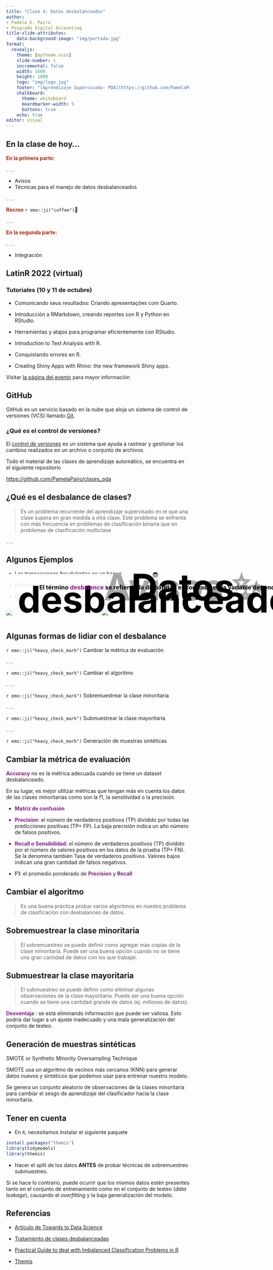 ---
title: "Clase 4: Datos desbalanceados"
author: 
- Pamela E. Pairo
- Posgrado Digital Accounting
title-slide-attributes:
    data-background-image: "img/portada.jpg"
format: 
  revealjs:
    theme: [mytheme.scss]
    slide-number: c
    incremental: false
    width: 1600
    height: 1000
    logo: "img/logo.jpg"
    footer: "[Aprendizaje Supervisado- PDA](https://github.com/PamelaPairo/clases_pda)"
    chalkboard:
      theme: whiteboard
      boardmarker-width: 5
      buttons: true
    echo: true
editor: visual
---

## En la clase de hoy...

[**En la primera parte:**]{style="color: #ae260e;"}

. . .

-   Avisos
-   Técnicas para el manejo de datos desbalanceados

. . .

[**Recreo**]{style="color: #ae260e;"} `r emo::ji("coffee")`🧉

. . .

[**En la segunda parte:**]{style="color: #ae260e;"}

. . .

-   Integración

##  {background-color="#C5E1A5"}

<h3 style="color:black;background-color: rgba(255,255,255,0.65);padding:5px;line-height:2em; text-align: center; position: absolute; top: 40%; width: 100%;">

[Avisos ✨]{style="font-size: 100px;"}

</h3>

## LatinR 2022 (virtual)

### Tutoriales (10 y 11 de octubre)

- Comunicando seus resultados: Criando apresentações com Quarto.

- Introducción a RMarkdown, creando reportes con R y Python en RStudio.

- Herramientas y atajos para programar eficientemente con RStudio.

- Introduction to Text Analysis with R.

- Conquistando errores en R.

- Creating Shiny Apps with Rhino: the new framework Shiny apps.

Visitar [la página del evento](https://latin-r.com/) para mayor información

## GitHub

GitHub es un servicio basado en la nube que aloja un sistema de control de versiones (VCS) llamado [Git]{style="text-decoration: underline;"}.

### ¿Qué es el control de versiones?

El [control de versiones]{style="text-decoration: underline;"} es un sistema que ayuda a rastrear y gestionar los cambios realizados en un archivo o conjunto de archivos.

Todo el material de las clases de aprendizaje automático, se encuentra en el siguiente repositorio

[https://github.com/PamelaPairo/clases_pda](https://github.com/PamelaPairo/clases_pda)

## {background-color="#C5E1A5"}

<h3 style="color:black;background-color: rgba(255,255,255,0.65);padding:5px;line-height:2em; text-align: center; position: absolute; top: 40%; width: 100%;">

[Datos desbalanceados📊]{style="font-size: 100px;"}

</h3>

## ¿Qué es el desbalance de clases?

> Es un problema recurrente del aprendizaje supervisado en el que una clase supera en gran medida a otra clase. Este problema se enfrenta con más frecuencia en problemas de clasificación binaria que en problemas de clasificación multiclase

. . .

<h3 style="color:black;padding:5px;line-height:2em; text-align: center; position: absolute; top: 40%; width: 100%;">

El término [**desbalance**]{style="color: #88188a;"} se refiere a la disparidad encontrada en la variable dependiente (respuesta).

</h3>

## Algunos Ejemplos

- Las transacciones fraudulentas en un banco.

- Detección de un tipo de cáncer en los residentes de un área elegida.

- Predecir si los mails son spams o no.

::: columns
::: {.column width="50%"}
![](https://raw.githubusercontent.com/PamelaPairo/Taller_IA/main/clases/images/fraude.jpg){fig-align="center"}
:::

::: {.column width="50%"}
![](https://raw.githubusercontent.com/PamelaPairo/Taller_IA/main/clases/images/spam.jpg){fig-align="center"}
:::
:::

## Algunas formas de lidiar con el desbalance

`r emo::ji("heavy_check_mark")` Cambiar la métrica de evaluación

. . .

`r emo::ji("heavy_check_mark")` Cambiar el algoritmo

. . .

`r emo::ji("heavy_check_mark")` Sobremuestrear la clase minoritaria

. . .

`r emo::ji("heavy_check_mark")` Submuestrear la clase mayoritaria

. . .

`r emo::ji("heavy_check_mark")` Generación de muestras sintéticas

## Cambiar la métrica de evaluación

[**Accuracy**]{style="color: #88188a;"} no es la métrica adecuada cuando se tiene un dataset desbalanceado.

En su lugar, es mejor utilizar métricas que tengan más en cuenta los datos de las clases minoritarias como son la f1, la sensitividad o la precisión.

- [**Matriz de confusión**]{style="color: #88188a;"}

- [**Precision**]{style="color: #88188a;"}: el número de verdaderos positivos (TP) dividido por todas las predicciones positivas (TP+ FP). La baja precisión indica un alto número de falsos positivos.

- [**Recall o Sensibilidad**]{style="color: #88188a;"}: el número de verdaderos positivos (TP) dividido por el número de valores positivos en los datos de la prueba (TP+ FN). Se la denomina también Tasa de verdaderos positivos. Valores bajos indican una gran cantidad de falsos negativos.

- [**F1**]{style="color: #88188a;"}: el promedio ponderado de [**Precision**]{style="color: #88188a;"} y [**Recall**]{style="color: #88188a;"}

## Cambiar el algoritmo


> Es una buena práctica probar varios algoritmos en nuestro problema de clasificación con desbalanceo de datos.

## Sobremuestrear la clase minoritaria

> El sobremuestreo se puede definir como agregar más copias de la clase minoritaria. 
Puede ser una buena opción cuando no se tiene una gran cantidad de datos con los que trabajar.

## Submuestrear la clase mayoritaria

> El submuestreo se puede definir como eliminar algunas observaciones de la clase mayoritaria. 
Puede ser una buena opción cuando se tiene una cantidad grande de datos (ej. millones de datos). 

[**Desventaja**]{style="color: #88188a;"} : se está eliminando información que puede ser valiosa. Esto podría dar lugar a un ajuste inadecuado y una mala generalización del conjunto de testeo.

## Generación de muestras sintéticas

SMOTE or Synthetic Minority Oversampling Technique

SMOTE usa un algoritmo de vecinos más cercanos (KNN) para generar datos nuevos y sintéticos que podemos usar para entrenar nuestro modelo.

Se genera un conjunto aleatorio de observaciones de la clases minoritaria para cambiar el sesgo de aprendizaje del clasificador hacia la clase minoritaria.

## Tener en cuenta

- En `R`, necesitamos instalar el siguiente paquete

```r
install.packages("themis")
library(tidymodels)
library(themis)
```

- Hacer el split de los datos **ANTES** de probar técnicas de sobremuestreo submuestreo.

Si se hace lo contrario, puede ocurrir que los mismos datos estén presentes tanto en el conjunto de entrenamiento como en el conjunto de testeo (_data leakage_), causando el _overfitting_ y la baja generalización del modelo.

## Referencias

- [Artículo de Towards to Data Science](https://towardsdatascience.com/methods-for-dealing-with-imbalanced-data-5b761be45a18)

- [Tratamiento de clases desbalanceadas](https://machinelearningparatodos.com/tratamiento-de-clases-desbalanceadas/)

- [Practical Guide to deal with Imbalanced Classification Problems in R](https://www.analyticsvidhya.com/blog/2016/03/practical-guide-deal-imbalanced-classification-problems/)

- [Themis](https://themis.tidymodels.org/)
